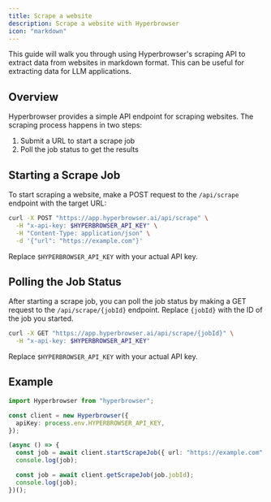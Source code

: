 ```yaml
---
title: Scrape a website
description: Scrape a website with Hyperbrowser
icon: "markdown"
---
```


This guide will walk you through using Hyperbrowser's scraping API to extract data from websites in markdown format.
This can be useful for extracting data for LLM applications.

## Overview

Hyperbrowser provides a simple API endpoint for scraping websites. The scraping process happens in two steps:

1. Submit a URL to start a scrape job
2. Poll the job status to get the results

## Starting a Scrape Job

To start scraping a website, make a POST request to the `/api/scrape` endpoint with the target URL:

```bash
curl -X POST "https://app.hyperbrowser.ai/api/scrape" \
  -H "x-api-key: $HYPERBROWSER_API_KEY" \
  -H "Content-Type: application/json" \
  -d '{"url": "https://example.com"}'
```

Replace `$HYPERBROWSER_API_KEY` with your actual API key.

## Polling the Job Status

After starting a scrape job, you can poll the job status by making a GET request to the `/api/scrape/{jobId}` endpoint. Replace `{jobId}` with the ID of the job you started.

```bash
curl -X GET "https://app.hyperbrowser.ai/api/scrape/{jobId}" \
  -H "x-api-key: $HYPERBROWSER_API_KEY"
```

Replace `$HYPERBROWSER_API_KEY` with your actual API key.

## Example

```typescript
import Hyperbrowser from "hyperbrowser";

const client = new Hyperbrowser({
  apiKey: process.env.HYPERBROWSER_API_KEY,
});

(async () => {
  const job = await client.startScrapeJob({ url: "https://example.com" });
  console.log(job);

  const job = await client.getScrapeJob(job.jobId);
  console.log(job);
})();
```
